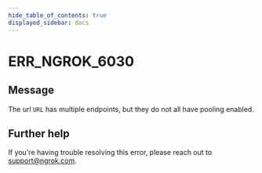 ```yaml
---
hide_table_of_contents: true
displayed_sidebar: docs
---
```



# ERR_NGROK_6030

## Message

The url `URL` has multiple endpoints, but they do not all have pooling enabled.

<ErrorDetails error="err_ngrok_6030" />

## Further help

If you're having trouble resolving this error, please reach out to [support@ngrok.com](mailto:support@ngrok.com?subject=Help%20with%20ERR_NGROK_6030).
